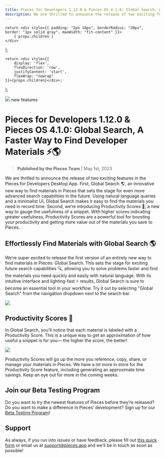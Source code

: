 ```yaml
---
title: Pieces for Developers 1.12.0 & Pieces OS 4.1.0: Global Search, A Faster Way to Find Developer Materials ⚡🌎
description: We are thrilled to announce the release of two exciting features in the Pieces for Developers Desktop App. First, Global Search 🌎, an innovative new way to find materials in Pieces that sets the stage for even more advanced search capabilities in the future. Using natural language queries and a minimalist UI, Global Search makes it easy to find the materials you need in record time. Second, we’re introducing Productivity Scores 💯; a new way to gauge the usefulness of a snippet. With higher scores indicating greater usefulness, Productivity Scores are a powerful tool for boosting your productivity and getting more value out of the materials you save to Pieces.
---
```


    return <div style={{ padding: "2px 16px", borderRadius: "20px", border: "1px solid gray", maxWidth: "fit-content" }}>
        { props.children }
    </div>
};

    return <div style={{
        display: 'flex',
        flexDirection: 'row',
        justifyContent: 'start',
        flexWrap: "nowrap"
    }}>{props.children}</div>;
};

<link rel="canonical" href="https://code.pieces.app/updates/pieces-desktop-app-os-global-search" />

![](https://uploads-ssl.webflow.com/6143afec68f555387049efb3/64146cbada956bcd48966cad_pfd-1120_82585e8e7c8d35c972d2e8cce51a30b2_2000.jpeg)
<Tag>new features</Tag>

# Pieces for Developers 1.12.0 & Pieces OS 4.1.0: Global Search, A Faster Way to Find Developer Materials ⚡🌎
> **Published by the Pieces Team** | May 1st, 2023

We are thrilled to announce the release of two exciting features in the Pieces for Developers Desktop App. First, Global Search 🌎, an innovative new way to find materials in Pieces that sets the stage for even more advanced search capabilities in the future. Using natural language queries and a minimalist UI, Global Search makes it easy to find the materials you need in record time. Second, we’re introducing Productivity Scores 💯; a new way to gauge the usefulness of a snippet. With higher scores indicating greater usefulness, Productivity Scores are a powerful tool for boosting your productivity and getting more value out of the materials you save to Pieces.

## Effortlessly Find Materials with Global Search 🌎
We’re super excited to release the first version of an entirely new way to find materials in Pieces: Global Search. This sets the stage for exciting future search capabilities 🔍, allowing you to solve problems faster and find the materials you need quickly and easily with natural language. With its intuitive interface and lighting-fast ⚡ results, Global Search is sure to become an essential tool in your workflow. Try it out by selecting &quot;Global Search&quot; from the navigation dropdown next to the search bar.

![](https://uploads-ssl.webflow.com/6143afec68f555387049efb3/64146cbbda956b5387966e58_global-search_4b83fbfc6fc9998dbe8734218c3c598d.gif)

## Productivity Scores 💯
In Global Search, you’ll notice that each material is labeled with a Productivity Score. This is a unique way to get an approximation of how useful a snippet is for you— the higher the score, the better!

![](https://uploads-ssl.webflow.com/6143afec68f555387049efb3/64146cbbda956bd6e7966d62_screenshot-2023-03-16-at-10032-pm_e80397229f1db855d0a30129c4f29e4f_800.jpeg)

Productivity Scores will go up the more you reference, copy, share, or manage your materials in Pieces. We have a lot more in store for the Productivity Score feature, including generating an approximate time savings. Keep an eye out for more in the coming weeks.

## Join our Beta Testing Program
Do you want to try the newest features of Pieces before they’re released? Do you want to make a difference in Pieces’ development? Sign up for our <a href="https://getpieces.typeform.com/to/XGGlUqEI" target="_blank" rel="noopener noreferrer">Beta Testing Program</a>!

## Support
As always, if you run into issues or have feedback, please fill out <a href="https://getpieces.typeform.com/to/mCjBSIjF" target="_blank" rel="noopener noreferrer">this quick form</a> or email us at <a href="mailto:support@pieces.app" target="_blank" rel="noopener noreferrer">support@pieces.app</a> and we’ll be in touch as soon as possible!

